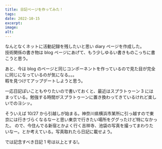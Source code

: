 ```yaml
---
title: 日記ページを作ってみた！
tags:
date: 2022-10-15
excerpt:
image:
alt:
---
```


なんとなくネットに活動記録を残したいと思い diary ページを作成した。<br/>
技術関係の書き物は blog ページにあげて、もう少しゆるい書きものこっちに書こうと思う。<br/>

あと、今は blog のページと同じコンポーネントを作っているので見た目が完全に同じになっているのが気になる。。。<br/>
暇を見つけてアップデートしようと思う。

一応日記ぽいこともやりたいので書いておくと、最近はスプラトゥーン 3 にはまっている。勉強する時間がスプラトゥーンに置き換わってきているけれど楽しいでのヨシッ。

そういえば 10/27 から引越しが始まる。神奈川県横浜市某所に引っ越すので東京には行きづらくなるなーと思い東京で行きたい場所をググったけど特になかった。
ので、今住んでる新宿とかよく行く吉祥寺、池袋の写真を撮ってまわりたいなー。とか考えている。写真取れたら日記に載せよう。

<YouTube id='hhWWo6HlJ3Y' />
では記念すべき日記 1 号は以上とする!。
